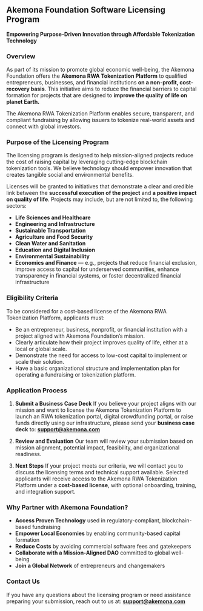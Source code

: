 ## **Akemona Foundation Software Licensing Program**

**Empowering Purpose-Driven Innovation through Affordable Tokenization Technology**

### **Overview**

As part of its mission to promote global economic well-being, the Akemona Foundation offers the **Akemona RWA Tokenization Platform** to qualified entrepreneurs, businesses, and financial institutions **on a non-profit, cost-recovery basis**. This initiative aims to reduce the financial barriers to capital formation for projects that are designed to **improve the quality of life on planet Earth.**

The Akemona RWA Tokenization Platform enables secure, transparent, and compliant fundraising by allowing issuers to tokenize real-world assets and connect with global investors.



### **Purpose of the Licensing Program**

The licensing program is designed to help mission-aligned projects reduce the cost of raising capital by leveraging cutting-edge blockchain tokenization tools. We believe technology should empower innovation that creates tangible social and environmental benefits.

Licenses will be granted to initiatives that demonstrate a clear and credible link between the **successful execution of the project** and **a positive impact on quality of life**. Projects may include, but are not limited to, the following sectors:

* **Life Sciences and Healthcare**
* **Engineering and Infrastructure**
* **Sustainable Transportation**
* **Agriculture and Food Security**
* **Clean Water and Sanitation**
* **Education and Digital Inclusion**
* **Environmental Sustainability**
* **Economics and Finance** — e.g., projects that reduce financial exclusion, improve access to capital for underserved communities, enhance transparency in financial systems, or foster decentralized financial infrastructure



### **Eligibility Criteria**

To be considered for a cost-based license of the Akemona RWA Tokenization Platform, applicants must:

* Be an entrepreneur, business, nonprofit, or financial institution with a project aligned with Akemona Foundation’s mission.
* Clearly articulate how their project improves quality of life, either at a local or global scale.
* Demonstrate the need for access to low-cost capital to implement or scale their solution.
* Have a basic organizational structure and implementation plan for operating a fundraising or tokenization platform.



### **Application Process**

1. **Submit a Business Case Deck**
   If you believe your project aligns with our mission and want to license the Akemona Tokenization Platform to launch an RWA tokenization portal, digital crowdfunding portal, or raise funds directly using our infrastructure, please send your **business case deck** to:
   **[support@akemona.com](mailto:support@akemona.com)**

2. **Review and Evaluation**
   Our team will review your submission based on mission alignment, potential impact, feasibility, and organizational readiness.

3. **Next Steps**
   If your project meets our criteria, we will contact you to discuss the licensing terms and technical support available. Selected applicants will receive access to the Akemona RWA Tokenization Platform under a **cost-based license**, with optional onboarding, training, and integration support.



### **Why Partner with Akemona Foundation?**

* **Access Proven Technology** used in regulatory-compliant, blockchain-based fundraising
* **Empower Local Economies** by enabling community-based capital formation
* **Reduce Costs** by avoiding commercial software fees and gatekeepers
* **Collaborate with a Mission-Aligned DAO** committed to global well-being
* **Join a Global Network** of entrepreneurs and changemakers



### **Contact Us**

If you have any questions about the licensing program or need assistance preparing your submission, reach out to us at:
**[support@akemona.com](mailto:support@akemona.com)**


